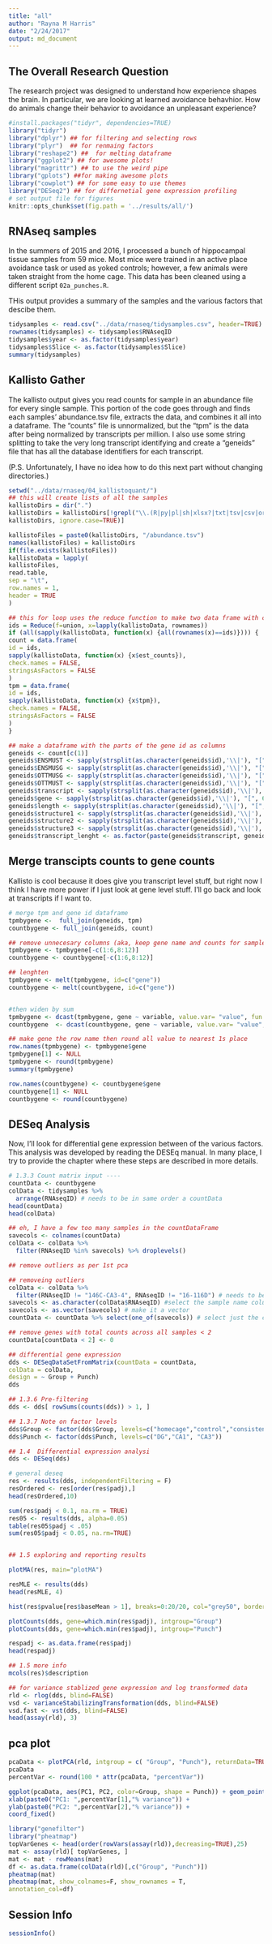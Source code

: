 ```yaml
---
title: "all"
author: "Rayna M Harris"
date: "2/24/2017"
output: md_document
---
```

  
## The Overall Research Question
The research project was designed to understand how experience shapes the brain. In particular, we are looking at learned avoidance behavhior. How do animals change their behavior to avoidance an unpleasant experience? 

```r
#install.packages("tidyr", dependencies=TRUE)
library("tidyr") 
library("dplyr") ## for filtering and selecting rows
library("plyr")  ## for renmaing factors
library("reshape2") ##  for melting dataframe
library("ggplot2") ## for awesome plots!
library("magrittr") ## to use the weird pipe
library("gplots") ##for making awesome plots
library("cowplot") ## for some easy to use themes
library("DESeq2") ## for differnetial gene expression profiling
# set output file for figures 
knitr::opts_chunk$set(fig.path = '../results/all/')
```

## RNAseq samples
In the summers of 2015 and 2016, I processed a bunch of hippocampal tissue samples from 59 mice. Most mice were trained in an active place avoidance task or used as yoked controls; however, a few animals were taken straight from the home cage. This data has been cleaned using a different script `02a_punches.R`.

THis output provides a summary of the samples and the various factors that descibe them. 


```r
tidysamples <- read.csv("../data/rnaseq/tidysamples.csv", header=TRUE)
rownames(tidysamples) <- tidysamples$RNAseqID  
tidysamples$year <- as.factor(tidysamples$year)
tidysamples$Slice <- as.factor(tidysamples$Slice)
summary(tidysamples)
```


## Kallisto Gather

The kallisto output gives you read counts for sample in an abundance file for every single sample. This portion of the code goes through and finds each samples' abundance.tsv file, extracts the data, and combines it all into a dataframe. The "counts" file is unnormalized, but the "tpm" is the data after being normalized by transcripts per million. I also use some string splitting to take the very long transcript identifying and create a "geneids" file that has all the database identifiers for each transcript. 

(P.S. Unfortunately, I have no idea how to do this next part without changing directories.)

```r
setwd("../data/rnaseq/04_kallistoquant/")
## this will create lists of all the samples
kallistoDirs = dir(".")
kallistoDirs = kallistoDirs[!grepl("\\.(R|py|pl|sh|xlsx?|txt|tsv|csv|org|md|obo|png|jpg|pdf)$",
kallistoDirs, ignore.case=TRUE)]

kallistoFiles = paste0(kallistoDirs, "/abundance.tsv")
names(kallistoFiles) = kallistoDirs
if(file.exists(kallistoFiles))
kallistoData = lapply(
kallistoFiles,
read.table,
sep = "\t",
row.names = 1,
header = TRUE
)

## this for loop uses the reduce function to make two data frame with counts or tpm from all the samples
ids = Reduce(f=union, x=lapply(kallistoData, rownames))
if (all(sapply(kallistoData, function(x) {all(rownames(x)==ids)}))) {
count = data.frame(
id = ids,
sapply(kallistoData, function(x) {x$est_counts}),
check.names = FALSE,
stringsAsFactors = FALSE
)
tpm = data.frame(
id = ids,
sapply(kallistoData, function(x) {x$tpm}),
check.names = FALSE,
stringsAsFactors = FALSE
)
}

## make a dataframe with the parts of the gene id as columns
geneids <- count[c(1)] 
geneids$ENSMUST <- sapply(strsplit(as.character(geneids$id),'\\|'), "[", 1)
geneids$ENSMUSG <- sapply(strsplit(as.character(geneids$id),'\\|'), "[", 2)
geneids$OTTMUSG <- sapply(strsplit(as.character(geneids$id),'\\|'), "[", 3)
geneids$OTTMUST <- sapply(strsplit(as.character(geneids$id),'\\|'), "[", 4)
geneids$transcript <- sapply(strsplit(as.character(geneids$id),'\\|'), "[", 5)
geneids$gene <- sapply(strsplit(as.character(geneids$id),'\\|'), "[", 6)
geneids$length <- sapply(strsplit(as.character(geneids$id),'\\|'), "[", 7)
geneids$structure1 <- sapply(strsplit(as.character(geneids$id),'\\|'), "[", 8)
geneids$structure2 <- sapply(strsplit(as.character(geneids$id),'\\|'), "[", 9)
geneids$structure3 <- sapply(strsplit(as.character(geneids$id),'\\|'), "[", 10)
geneids$transcript_lenght <- as.factor(paste(geneids$transcript, geneids$length, sep="_"))
```

## Merge transcipts counts to gene counts

Kallisto is cool because it does give you transcript level stuff, but right now I think I have more power if I just look at gene level stuff. I'll go back and look at transcripts if I want to.

```r
# merge tpm and gene id dataframe
tpmbygene <-  full_join(geneids, tpm)
countbygene <- full_join(geneids, count)

## remove unnecesary columns (aka, keep gene name and counts for samples)
tpmbygene <- tpmbygene[-c(1:6,8:12)]  
countbygene <- countbygene[-c(1:6,8:12)]  

## lenghten 
tpmbygene <- melt(tpmbygene, id=c("gene"))
countbygene <- melt(countbygene, id=c("gene"))


#then widen by sum
tpmbygene <- dcast(tpmbygene, gene ~ variable, value.var= "value", fun.aggregate=mean)
countbygene  <- dcast(countbygene, gene ~ variable, value.var= "value", fun.aggregate=mean)

## make gene the row name then round all value to nearest 1s place
row.names(tpmbygene) <- tpmbygene$gene
tpmbygene[1] <- NULL
tpmbygene <- round(tpmbygene)
summary(tpmbygene)

row.names(countbygene) <- countbygene$gene
countbygene[1] <- NULL
countbygene <- round(countbygene)
```


## DESeq Analysis
Now, I'll look for differential gene expression between of the various factors. This analysis was developed by reading the DESEq manual. In many place, I try to provide the chapter where these steps are described in more details.

```r
# 1.3.3 Count matrix input ----
countData <- countbygene 
colData <- tidysamples %>%
  arrange(RNAseqID) # needs to be in same order a countData
head(countData)
head(colData)

## eh, I have a few too many samples in the countDataFrame
savecols <- colnames(countData)
colData <- colData %>%
  filter(RNAseqID %in% savecols) %>% droplevels()

## remove outliers as per 1st pca

## removeing outliers
colData <- colData %>%
  filter(RNAseqID != "146C-CA3-4", RNAseqID != "16-116D") # needs to be in same order a countData
savecols <- as.character(colData$RNAseqID) #select the sample name column that corresponds to row names
savecols <- as.vector(savecols) # make it a vector
countData <- countData %>% select(one_of(savecols)) # select just the columns that match the samples in colData

## remove genes with total counts across all samples < 2
countData[countData < 2] <- 0

## differential gene expression
dds <- DESeqDataSetFromMatrix(countData = countData,
colData = colData,
design = ~ Group + Punch)
dds

## 1.3.6 Pre-filtering
dds <- dds[ rowSums(counts(dds)) > 1, ]

## 1.3.7 Note on factor levels
dds$Group <- factor(dds$Group, levels=c("homecage","control","consistent", "conflict"))
dds$Punch <- factor(dds$Punch, levels=c("DG","CA1", "CA3"))

## 1.4  Differential expression analysi
dds <- DESeq(dds)

# general deseq
res <- results(dds, independentFiltering = F)
resOrdered <- res[order(res$padj),]
head(resOrdered,10)

sum(res$padj < 0.1, na.rm = TRUE) 
res05 <- results(dds, alpha=0.05)
table(res05$padj < .05)
sum(res05$padj < 0.05, na.rm=TRUE)


## 1.5 exploring and reporting results

plotMA(res, main="plotMA")

resMLE <- results(dds)
head(resMLE, 4)

hist(res$pvalue[res$baseMean > 1], breaks=0:20/20, col="grey50", border="white")

plotCounts(dds, gene=which.min(res$padj), intgroup="Group")
plotCounts(dds, gene=which.min(res$padj), intgroup="Punch")

respadj <- as.data.frame(res$padj)
head(respadj)

## 1.5 more info
mcols(res)$description

## for variance stablized gene expression and log transformed data
rld <- rlog(dds, blind=FALSE)
vsd <- varianceStabilizingTransformation(dds, blind=FALSE)
vsd.fast <- vst(dds, blind=FALSE)
head(assay(rld), 3)
```


## pca plot

```r
pcaData <- plotPCA(rld, intgroup = c( "Group", "Punch"), returnData=TRUE)
pcaData
percentVar <- round(100 * attr(pcaData, "percentVar"))

ggplot(pcaData, aes(PC1, PC2, color=Group, shape = Punch)) + geom_point(size=3) +
xlab(paste0("PC1: ",percentVar[1],"% variance")) +
ylab(paste0("PC2: ",percentVar[2],"% variance")) +
coord_fixed()
```

```r
library("genefilter")
library("pheatmap")
topVarGenes <- head(order(rowVars(assay(rld)),decreasing=TRUE),25)
mat <- assay(rld)[ topVarGenes, ]
mat <- mat - rowMeans(mat)
df <- as.data.frame(colData(rld)[,c("Group", "Punch")])
pheatmap(mat)
pheatmap(mat, show_colnames=F, show_rownames = T,
annotation_col=df)
```



## Session Info
```r
sessionInfo()
```